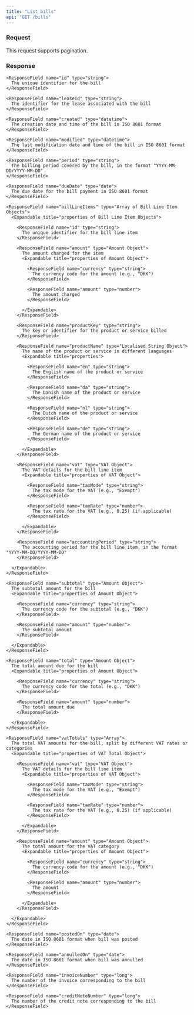 ```yaml
---
title: "List bills"
api: "GET /bills"
---
```


### Request

This request supports pagination.

### Response

<ResponseField name="bills" type="Array of Bill Objects">
  <Expandable title="properties of Bill Objects">

    <ResponseField name="id" type="string">
      The unique identifier for the bill
    </ResponseField>

    <ResponseField name="leaseId" type="string">
      The identifier for the lease associated with the bill
    </ResponseField>

    <ResponseField name="created" type="datetime">
      The creation date and time of the bill in ISO 8601 format
    </ResponseField>

    <ResponseField name="modified" type="datetime">
      The last modification date and time of the bill in ISO 8601 format
    </ResponseField>

    <ResponseField name="period" type="string">
      The billing period covered by the bill, in the format "YYYY-MM-DD/YYYY-MM-DD"
    </ResponseField>

    <ResponseField name="dueDate" type="date">
      The due date for the bill payment in ISO 8601 format
    </ResponseField>

    <ResponseField name="billLineItems" type="Array of Bill Line Item Objects">
      <Expandable title="properties of Bill Line Item Objects">

        <ResponseField name="id" type="string">
          The unique identifier for the bill line item
        </ResponseField>

        <ResponseField name="amount" type="Amount Object">
          The amount charged for the item
          <Expandable title="properties of Amount Object">

            <ResponseField name="currency" type="string">
              The currency code for the amount (e.g., "DKK")
            </ResponseField>

            <ResponseField name="amount" type="number">
              The amount charged
            </ResponseField>

          </Expandable>
        </ResponseField>

        <ResponseField name="productKey" type="string">
          The key or identifier for the product or service billed
        </ResponseField>

        <ResponseField name="productName" type="Localised String Object">
          The name of the product or service in different languages
          <Expandable title="properties">

            <ResponseField name="en" type="string">
              The English name of the product or service
            </ResponseField>

            <ResponseField name="da" type="string">
              The Danish name of the product or service
            </ResponseField>

            <ResponseField name="nl" type="string">
              The Dutch name of the product or service
            </ResponseField>

            <ResponseField name="de" type="string">
              The German name of the product or service
            </ResponseField>

          </Expandable>
        </ResponseField>

        <ResponseField name="vat" type="VAT Object">
          The VAT details for the bill line item
          <Expandable title="properties of VAT Object">

            <ResponseField name="taxMode" type="string">
              The tax mode for the VAT (e.g., "Exempt")
            </ResponseField>

            <ResponseField name="taxRate" type="number">
              The tax rate for the VAT (e.g., 0.25) (if applicable)
            </ResponseField>

          </Expandable>
        </ResponseField>

        <ResponseField name="accountingPeriod" type="string">
          The accounting period for the bill line item, in the format "YYYY-MM-DD/YYYY-MM-DD"
        </ResponseField>

      </Expandable>
    </ResponseField>

    <ResponseField name="subtotal" type="Amount Object">
      The subtotal amount for the bill
      <Expandable title="properties of Amount Object">

        <ResponseField name="currency" type="string">
          The currency code for the subtotal (e.g., "DKK")
        </ResponseField>

        <ResponseField name="amount" type="number">
          The subtotal amount
        </ResponseField>

      </Expandable>
    </ResponseField>

    <ResponseField name="total" type="Amount Object">
      The total amount due for the bill
      <Expandable title="properties of Amount Object">

        <ResponseField name="currency" type="string">
          The currency code for the total (e.g., "DKK")
        </ResponseField>

        <ResponseField name="amount" type="number">
          The total amount due
        </ResponseField>

      </Expandable>
    </ResponseField>

    <ResponseField name="vatTotals" type="Array">
      The total VAT amounts for the bill, split by different VAT rates or categories
      <Expandable title="properties of VAT Total Object">

        <ResponseField name="vat" type="VAT Object">
          The VAT details for the bill line item
          <Expandable title="properties of VAT Object">

            <ResponseField name="taxMode" type="string">
              The tax mode for the VAT (e.g., "Exempt")
            </ResponseField>

            <ResponseField name="taxRate" type="number">
              The tax rate for the VAT (e.g., 0.25) (if applicable)
            </ResponseField>

          </Expandable>
        </ResponseField>

        <ResponseField name="amount" type="Amount Object">
          The total amount for the VAT category
          <Expandable title="properties of Amount Object">

            <ResponseField name="currency" type="string">
              The currency code for the amount (e.g., "DKK")
            </ResponseField>

            <ResponseField name="amount" type="number">
              The amount
            </ResponseField>

          </Expandable>
        </ResponseField>

      </Expandable>
    </ResponseField>

    <ResponseField name="postedOn" type="date">
      The date in ISO 8601 format when bill was posted
    </ResponseField>

    <ResponseField name="annulledOn" type="date">
      The date in ISO 8601 format when bill was annulled
    </ResponseField>

    <ResponseField name="invoiceNumber" type="long">
      The number of the invoice corresponding to the bill
    </ResponseField>

    <ResponseField name="creditNoteNumber" type="long">
      The number of the credit note corresponding to the bill
    </ResponseField>

  </Expandable>
</ResponseField>
